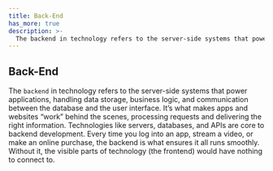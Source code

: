 ```yaml
---
title: Back-End
has_more: true
description: >-
  The backend in technology refers to the server-side systems that power applications, handling data storage, business logic
---
```

## Back-End

The `backend` in technology refers to the server-side systems that power applications, handling data storage, business logic, and communication between the database and the user interface. It’s what makes apps and websites “work” behind the scenes, processing requests and delivering the right information. Technologies like servers, databases, and APIs are core to backend development. Every time you log into an app, stream a video, or make an online purchase, the backend is what ensures it all runs smoothly. Without it, the visible parts of technology (the frontend) would have nothing to connect to.